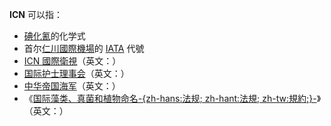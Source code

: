 '''ICN''' 可以指：
* [[碘化氰|碘化氰]]的化学式
* 首尔[[仁川國際機場|仁川國際機場]]的 [[IATA|IATA]] 代號
* [[ICN國際衛視|ICN 國際衛視]]（英文：{{lang|en|International Chinese Network}}）
* [[国际护士理事会|国际护士理事会]]（英文：{{lang|en|International Council of Nurses}}）
* [[中华帝国海军|中华帝国海军]]（英文：{{lang|en|Imperial Chinese Navy}}）
* 《[[国际藻类、真菌和植物命名法规|国际藻类、真菌和植物命名-{zh-hans:法规; zh-hant:法規; zh-tw:規約;}-]]》（英文：{{lang|en|International Code of Nomenclature for algae, fungi, and plants}}）

{{disambig|cat=三字拉丁字母縮寫消歧義}}